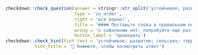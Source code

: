 
```r
checkdown::check_question(answer = stringr::str_split('устойчивое; развитие; сельских; территорий', '; ') |> unlist(), 
                          type = 'in_order',
                          right = 'все верно!',
                          title = '#### Поставьте слова в правильном порядке:',
                          wrong = 'к сожалению нет, попробуйте еще раз...',
                          button_label = 'проверить')
checkdown::check_hint(hint_text = 'устойчивое; развитие; сельских; территорий',
           hint_title = '🔎 Нажмите, чтобы посмотреть ответ')
```
